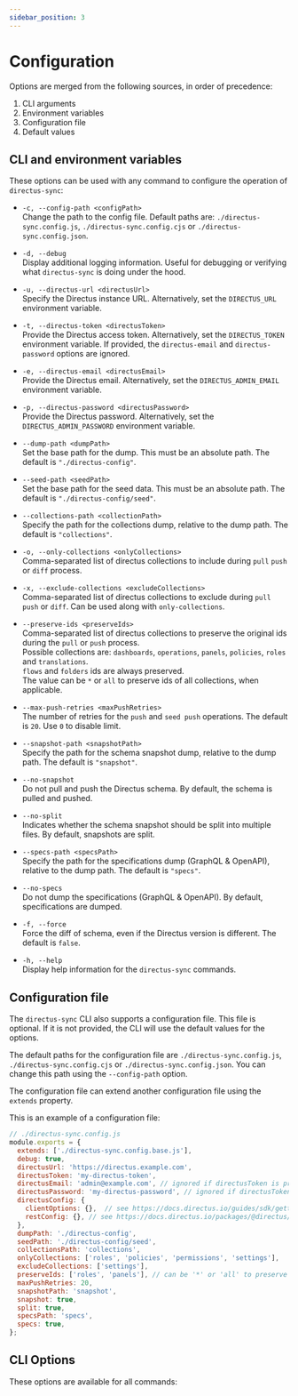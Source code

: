 ```yaml
---
sidebar_position: 3
---
```



# Configuration

Options are merged from the following sources, in order of precedence:

1. CLI arguments
2. Environment variables
3. Configuration file
4. Default values

## CLI and environment variables

These options can be used with any command to configure the operation of `directus-sync`:

- `-c, --config-path <configPath>`  
  Change the path to the config file. Default paths are: `./directus-sync.config.js`, `./directus-sync.config.cjs` or
  `./directus-sync.config.json`.

- `-d, --debug`  
  Display additional logging information. Useful for debugging or verifying what `directus-sync` is doing under the
  hood.

- `-u, --directus-url <directusUrl>`  
  Specify the Directus instance URL. Alternatively, set the `DIRECTUS_URL` environment variable.

- `-t, --directus-token <directusToken>`  
  Provide the Directus access token. Alternatively, set the `DIRECTUS_TOKEN` environment variable.
  If provided, the `directus-email` and `directus-password` options are ignored.

- `-e, --directus-email <directusEmail> `  
  Provide the Directus email. Alternatively, set the `DIRECTUS_ADMIN_EMAIL` environment variable.

- `-p, --directus-password <directusPassword>`  
  Provide the Directus password. Alternatively, set the `DIRECTUS_ADMIN_PASSWORD` environment variable.

- `--dump-path <dumpPath>`  
  Set the base path for the dump. This must be an absolute path. The default
  is `"./directus-config"`.

- `--seed-path <seedPath>`  
  Set the base path for the seed data. This must be an absolute path. The default
  is `"./directus-config/seed"`.

- `--collections-path <collectionPath>`  
  Specify the path for the collections dump, relative to the dump path. The default is `"collections"`.

- `-o, --only-collections <onlyCollections>`  
  Comma-separated list of directus collections to include during `pull` `push` or `diff` process.

- `-x, --exclude-collections <excludeCollections>`  
  Comma-separated list of directus collections to exclude during `pull` `push` or `diff`. Can be used along
  with `only-collections`.

- `--preserve-ids <preserveIds>`  
  Comma-separated list of directus collections to preserve the original ids during the `pull` or `push` process.  
  Possible collections are: `dashboards`, `operations`, `panels`, `policies`, `roles` and `translations`.  
  `flows` and `folders` ids are always preserved.  
  The value can be `*` or `all` to preserve ids of all collections, when applicable.

- `--max-push-retries <maxPushRetries>`  
  The number of retries for the `push` and `seed push` operations. The default is `20`. Use `0` to disable limit.

- `--snapshot-path <snapshotPath>`  
  Specify the path for the schema snapshot dump, relative to the dump path. The default is `"snapshot"`.

- `--no-snapshot`  
  Do not pull and push the Directus schema. By default, the schema is pulled and pushed.

- `--no-split`  
  Indicates whether the schema snapshot should be split into multiple files. By default, snapshots are split.

- `--specs-path <specsPath>`  
  Specify the path for the specifications dump (GraphQL & OpenAPI), relative to the dump path. The default is `"specs"`.

- `--no-specs`  
  Do not dump the specifications (GraphQL & OpenAPI). By default, specifications are dumped.

- `-f, --force`  
  Force the diff of schema, even if the Directus version is different. The default is `false`.

- `-h, --help`  
  Display help information for the `directus-sync` commands.

## Configuration file

The `directus-sync` CLI also supports a configuration file. This file is optional. If it is not provided, the CLI will
use the default values for the options.

The default paths for the configuration file are `./directus-sync.config.js`, `./directus-sync.config.cjs`
or `./directus-sync.config.json`. You can change this path using the
`--config-path` option.

The configuration file can extend another configuration file using the `extends` property.

This is an example of a configuration file:

```javascript
// ./directus-sync.config.js
module.exports = {
  extends: ['./directus-sync.config.base.js'],
  debug: true,
  directusUrl: 'https://directus.example.com',
  directusToken: 'my-directus-token',
  directusEmail: 'admin@example.com', // ignored if directusToken is provided
  directusPassword: 'my-directus-password', // ignored if directusToken is provided
  directusConfig: {
    clientOptions: {},  // see https://docs.directus.io/guides/sdk/getting-started.html#polyfilling
    restConfig: {}, // see https://docs.directus.io/packages/@directus/sdk/rest/interfaces/RestConfig.html
  },
  dumpPath: './directus-config',
  seedPath: './directus-config/seed',
  collectionsPath: 'collections',
  onlyCollections: ['roles', 'policies', 'permissions', 'settings'],
  excludeCollections: ['settings'],
  preserveIds: ['roles', 'panels'], // can be '*' or 'all' to preserve all ids, or an array of collections
  maxPushRetries: 20,
  snapshotPath: 'snapshot',
  snapshot: true,
  split: true,
  specsPath: 'specs',
  specs: true,
};
```

## CLI Options

These options are available for all commands:

<HelpBase />
